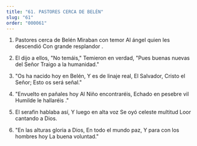 ```yaml
---
title: "61. PASTORES CERCA DE BELÉN"
slug: "61"
order: "000061"
---
```

1.  Pastores cerca de Belén Miraban con temor
Al ángel quien les descendió Con grande resplandor .

2.	El dijo a ellos, "No temáis," Temieron en verdad,
"Pues buenas nuevas del Señor Traigo a la humanidad."

3.	"Os ha nacido hoy en Belén, Y es de linaje real,
El Salvador, Cristo el Señor; Esto os será señal."

4.	"Envuelto en pañales hoy Al Niño encontraréis, Echado en pesebre vil Humilde le hallaréis ."
 
5.	El serafin hablaba así, Y luego en alta voz
Se oyó celeste multitud Loor cantando a Dios.

6.	"En las alturas gloria a Dios, En todo el mundo paz,
Y para con los hombres hoy La buena voluntad."
